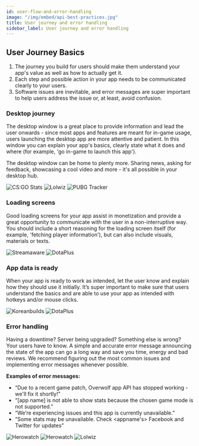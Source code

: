 ```yaml
---
id: user-flow-and-error-handling
image: "/img/embed/api-best-practices.jpg"
title: User journey and error handling
sidebar_label: User journey and error handling
---
```


## User Journey Basics

1. The journey you build for users should make them understand your app's value as well as how to actually get it.
2. Each step and possible action in your app needs to be communicated clearly to your users.
3. Software issues are inevitable, and error messages are super important to help users address the issue or, at least, avoid confusion.

### Desktop journey

The desktop window is a great place to provide information and lead the user onwards - since most apps and features are meant for in-game usage, users launching the desktop app are more attentive and patient. In this window you can explain your app's basics, clearly state what it does and where (for example, 'go in-game to launch this app'). 

The desktop window can be home to plenty more. Sharing news, asking for feedback, showcasing a cool video and more - it's all possible in your desktop hub. 


<ImageSlider>
  <img src={require('/assets/user-flow-and-error-handling/csgo-stats-desktop-mode.jpg').default} alt="CS:GO Stats" />
  <img src={require('/assets/user-flow-and-error-handling/lolwiz-home.jpg').default} alt="Lolwiz" />
  <img src={require('/assets/user-flow-and-error-handling/pubg-tracker-home.jpg').default} alt="PUBG Tracker" />
</ImageSlider>

### Loading screens

Good loading screens for your app assist in monetization and provide a great opportunity to communicate with the user in a non-interruptive way. You should include a short reasoning for the loading screen itself (for example, 'fetching player information'), but can also include visuals, materials or texts. 


<ImageSlider>
  <img src={require('/assets/user-flow-and-error-handling/streamaware-loading-data.jpg').default} alt="Streamaware" />
  <img src={require('/assets/user-flow-and-error-handling/dotaplus-loading.png').default} alt="DotaPlus" />
</ImageSlider>

### App data is ready

When your app is ready to work as intended, let the user know and explain how they should use it initially. It’s super important to make sure that users understand the basics and are able to use your app as intended with hotkeys and/or mouse clicks.

<ImageSlider>
  <img src={require('/assets/user-flow-and-error-handling/koreanbuilds-loading-stats.jpg').default} alt="Koreanbuilds" />
  <img src={require('/assets/user-flow-and-error-handling/dotaplus-ready.png').default} alt="DotaPlus" />
</ImageSlider>

### Error handling

Having a downtime? Server being upgraded? Something else is wrong? Your users have to know. A simple and accurate error message announcing the state of the app can go a long way and save you time, energy and bad reviews. We recommend figuring out the most common issues and implementing error messages whenever possible. 

**Examples of error messages:**

* “Due to a recent game patch, Overwolf app API has stopped working - we'll fix it shortly!”
* “[app name] is not able to show stats because the chosen game mode is not supported.”
* “We’re experiencing issues and this app is currently unavailable.”
* “Some stats may be unavailable. Check <appname's> Facebook and Twitter for updates”

<ImageSlider>
  <img src={require('/assets/user-flow-and-error-handling/error-herowatch2.jpg').default} alt="Herowatch" />
  <img src={require('/assets/user-flow-and-error-handling/error-herowatch.jpg').default} alt="Herowatch" />
  <img src={require('/assets/user-flow-and-error-handling/error-lolwiz.jpg').default} alt="Lolwiz" />
</ImageSlider>